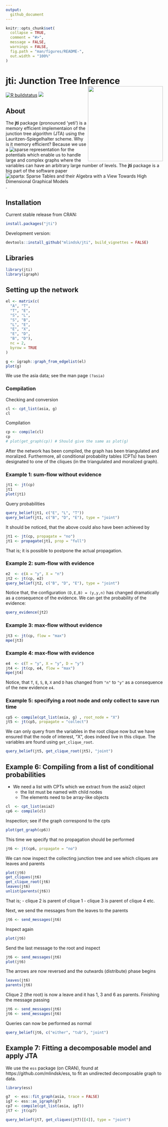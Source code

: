 ```yaml
---
output:
  github_document
---
```


```r
knitr::opts_chunk$set(
  collapse = TRUE,
  comment = "#>",
  message = FALSE,
  warnings = FALSE,
  fig.path = "man/figures/README-",
  out.width = "100%"
)
```

# jti: Junction Tree Inference <img src='man/figures/logo.png' align="right" height="240" />

<!-- badges: start -->
[![R buildstatus](https://github.com/mlindsk/jti/workflows/R-CMD-check/badge.svg)](https://github.com/mlindsk/jti/actions)
[![](https://www.r-pkg.org/badges/version/jti?color=green)](https://cran.r-project.org/package=jti)
<!-- badges: end -->

## About

The **jti** package (pronounced 'yeti') is a memory efficient implementaion of the junction tree algorithm (JTA) using the Lauritzen-Spiegelhalter scheme. Why is it memory efficient? Because we use a ![sparse representation](https://github.com/mlindsk/sparta) for the potentials which enable us to handle large and complex graphs where the variables can have an arbitrary large number of levels. The **jti** package is a big part of the software paper ![sparta: Sparse Tables and their Algebra with a View Towards High Dimensional Graphical Models](https://arxiv.org/abs/2103.03647).

## Installation

Current stable release from CRAN: 

```r
install.packages("jti")
```

Development version:

```r
devtools::install_github("mlindsk/jti", build_vignettes = FALSE)
```

## Libraries

```r
library(jti)
library(igraph)
```

## Setting up the network

```r
el <- matrix(c(
  "A", "T",
  "T", "E",
  "S", "L",
  "S", "B",
  "L", "E",
  "E", "X",
  "E", "D",
  "B", "D"),
  nc = 2,
  byrow = TRUE
)

g <- igraph::graph_from_edgelist(el)
plot(g)
```

We use the asia data; see the man page `(?asia)`

### Compilation

Checking and conversion

```r
cl <- cpt_list(asia, g)
cl
```

Compilation

```r
cp <- compile(cl)
cp
# plot(get_graph(cp)) # Should give the same as plot(g)
```

After the network has been compiled, the graph has been triangulated and moralized. Furthermore, all conditional probability tables (CPTs) has been designated to one of the cliques (in the triangulated and moralized graph).

### Example 1: sum-flow without evidence

```r
jt1 <- jt(cp)
jt1
plot(jt1)
```
Query probabilities

```r
query_belief(jt1, c("E", "L", "T"))
query_belief(jt1, c("B", "D", "E"), type = "joint")
```

It should be noticed, that the above could also have been achieved by

```r
jt1 <- jt(cp, propagate = "no")
jt1 <- propagate(jt1, prop = "full")
```
That is; it is possible to postpone the actual propagation.

### Example 2: sum-flow with evidence

```r
e2  <- c(A = "y", X = "n")
jt2 <- jt(cp, e2) 
query_belief(jt2, c("B", "D", "E"), type = "joint")
```

Notice that, the configuration `(D,E,B) = (y,y,n)` has changed dramatically as a consequence of the evidence. We can get the probability of the evidence:

```r
query_evidence(jt2)
```

### Example 3: max-flow without evidence

```r
jt3 <- jt(cp, flow = "max")
mpe(jt3)
```

###  Example 4: max-flow with evidence

```r
e4  <- c(T = "y", X = "y", D = "y")
jt4 <- jt(cp, e4, flow = "max")
mpe(jt4)

```
Notice, that `T`, `E`, `S`, `B`, `X` and `D` has changed from `"n"` to `"y"` as a consequence of the new evidence `e4`.

###  Example 5: specifying a root node and only collect to save run time

```r
cp5 <- compile(cpt_list(asia, g) , root_node = "X")
jt5 <- jt(cp5, propagate = "collect")
```
We can only query from the variables in the root clique now but we have ensured that the node of interest, "X", does indeed live in this clique. The variables are found using `get_clique_root`.

```r
query_belief(jt5, get_clique_root(jt5), "joint")
```

##  Example 6: Compiling from a list of conditional probabilities

 * We need a list with CPTs which we extract from the asia2 object
    - the list must be named with child nodes
    - The elements need to be array-like objects

```r
cl  <- cpt_list(asia2)
cp6 <- compile(cl)
```
Inspection; see if the graph correspond to the cpts

```r
plot(get_graph(cp6)) 
```

This time we specify that no propagation should be performed

```r
jt6 <- jt(cp6, propagate = "no")
```

We can now inspect the collecting junction tree and see which cliques are leaves and parents

```r
plot(jt6)
get_cliques(jt6)
get_clique_root(jt6)
leaves(jt6)
unlist(parents(jt6))
```

That is;
 - clique 2 is parent of clique 1
 - clique 3 is parent of clique 4 etc.

Next, we send the messages from the leaves to the parents

```r
jt6 <- send_messages(jt6)
```
Inspect again

```r
plot(jt6)
```

Send the last message to the root and inspect

```r
jt6 <- send_messages(jt6)
plot(jt6)
```

The arrows are now reversed and the outwards (distribute) phase begins

```r
leaves(jt6)
parents(jt6)
```

Clique 2 (the root) is now a leave and it has 1, 3 and 6 as parents. Finishing the message passing

```r
jt6 <- send_messages(jt6)
jt6 <- send_messages(jt6)
```

Queries can now be performed as normal

```r
query_belief(jt6, c("either", "tub"), "joint")
```

##  Example 7: Fitting a decomposable model and apply JTA

We use the `ess` package (on CRAN), found at https://github.com/mlindsk/ess, to fit an undirected decomposable graph to data.

```r
library(ess)

g7  <- ess::fit_graph(asia, trace = FALSE)
ig7 <- ess::as_igraph(g7)
cp7 <- compile(cpt_list(asia, ig7))
jt7 <- jt(cp7)

query_belief(jt7, get_cliques(jt7)[[4]], type = "joint")
```
